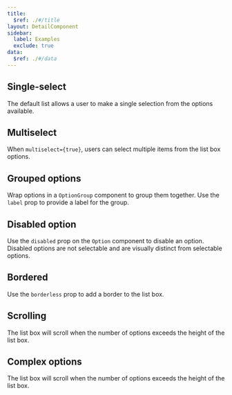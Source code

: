 ```yaml
---
title:
  $ref: ./#/title
layout: DetailComponent
sidebar:
  label: Examples
  exclude: true
data:
  $ref: ./#/data
---
```


<LivePreviewControls>
<LivePreview componentName="list-box" exampleName="SingleSelect">

## Single-select

The default list allows a user to make a single selection from the options available.

</LivePreview>

<LivePreview componentName="list-box" exampleName="Multiselect">

## Multiselect

When `multiselect={true}`, users can select multiple items from the list box options.

</LivePreview>

<LivePreview componentName="list-box" exampleName="GroupedOptions">

## Grouped options

Wrap options in a `OptionGroup` component to group them together. Use the `label` prop to provide a label for the group.

</LivePreview>

<LivePreview componentName="list-box" exampleName="DisabledOption">

## Disabled option

Use the `disabled` prop on the `Option` component to disable an option. Disabled options are not selectable and are visually distinct from selectable options.

</LivePreview>

<LivePreview componentName="list-box" exampleName="Bordered">

## Bordered

Use the `borderless` prop to add a border to the list box.

</LivePreview>

<LivePreview componentName="list-box" exampleName="Scrolling">

## Scrolling

The list box will scroll when the number of options exceeds the height of the list box.

</LivePreview>

<LivePreview componentName="list-box" exampleName="ComplexOptions">

## Complex options

The list box will scroll when the number of options exceeds the height of the list box.

</LivePreview>
</LivePreviewControls>
